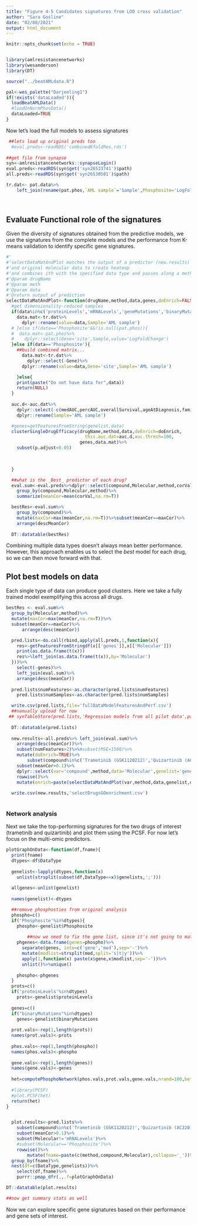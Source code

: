 ```yaml
---
title: "Figure 4-5 Candidates signatures from LOO cross validation"
author: "Sara Gosline"
date: "02/08/2021"
output: html_document
---
```


```r
knitr::opts_chunk$set(echo = TRUE)


library(amlresistancenetworks)
library(wesanderson)
library(DT)

source("../beatAMLdata.R")

pal<-wes_palette("Darjeeling1")
if(!exists('dataLoaded')){
  loadBeatAMLData()
  #loadUnNormPhosData()
  dataLoaded=TRUE
}


```

Now let's load the full models to assess signatures

```r

 ##lets load up original preds too
  #eval.preds<-readRDS('combinedKfoldRes.rds')
  
##get file from synapse
syn<-amlresistancenetworks::synapseLogin()
eval.preds<-readRDS(syn$get('syn26533741')$path)
all.preds<-readRDS(syn$get('syn26530501')$path)

tr.dat<- pat.data%>%
    left_join(rename(pat.phos,`AML sample`='Sample',Phosphosite='LogFoldChange'))
  
  
```

## Evaluate Functional role of the signatures


Given the diversity of signatures obtained from the predictive models, we use the signatures from the complete models and the performance from K-means validation to identify specific gene signatures. 

```r


#'
#'selectDataMatAndPlot matches the output of a predictor (new.results) to the AUC data
#'and original molecular data to create heatmap
#'and combines ith with the specified data type and passes along a method to be used
#'@param drugName
#'@param meth
#'@param data
#'@return output of prediction
selectDataMatAndPlot<-function(drugName,method,data,genes,doEnrich=FALSE,doGraph=FALSE){
  #get dimensionality-reduced samples
  if(data%in%c('proteinLevels','mRNALevels','geneMutations','binaryMutations') &&!is.null(tr.dat)){
    data.mat<-tr.dat%>%
      dplyr::rename(value=data,Sample='AML sample')
  # }else if(data=='Phosphosite'&&!is.null(pat.phos)){
  #  data.mat<-pat.phos%>%
  #    dplyr::select(Gene='site',Sample,value='LogFoldChange')
  }else if(data=='Phosphosite'){
    ##build combined matrix...
      data.mat<-tr.dat%>%
        dplyr::select(-Gene)%>%
      dplyr::rename(value=data,Gene='site',Sample='AML sample')

    }else{
    print(paste("Do not have data for",data))
    return(NULL)
  }
  
  auc.d<-auc.dat%>%
    dplyr::select(-c(medAUC,percAUC,overallSurvival,ageAtDiagnosis,family))%>%
    dplyr::rename(Sample='AML sample')

  #genes=getFeaturesFromString(genelist,data)
  clusterSingleDrugEfficacy(drugName,method,data,doEnrich=doEnrich,
                              this.auc.dat=auc.d,auc.thresh=100,
                            genes,data.mat)%>%
    subset(p.adjust<0.05)  

  
  
  }

  ##what is the _Best_ predictor of each drug? 
  eval.sum<-eval.preds%>%dplyr::select(compound,Molecular,method,corVal)%>%
    group_by(compound,Molecular,method)%>%
    summarize(meanCor=mean(corVal,na.rm=T))

  bestRes<-eval.sum%>%
    group_by(compound)%>%
    mutate(maxCor=max(meanCor,na.rm=T))%>%subset(meanCor==maxCor)%>%
    arrange(descMeanCor)
  
  DT::datatable(bestRes)
```

Combining multiple data types doesn't always mean better performance. However, this approach enables us to select the _best_ model for each drug, so we can then move forward with that. 


## Plot best models on data

Each single type of data can produce good clusters. Here we take a fully trained model exemplifying this across all drugs.

```r

bestRes <- eval.sum%>%
  group_by(Molecular,method)%>%
  mutate(maxCor=max(meanCor,na.rm=T))%>%
  subset(meanCor==maxCor)%>%
      arrange(desc(meanCor))

```


```r
  pred.lists<-do.call(rbind,apply(all.preds,1,function(x){
    res<-getFeaturesFromStringdf(x[['genes']],x[['Molecular']])
    print(as.data.frame(t(x)))
    res%>%left_join(as.data.frame(t(x)),by='Molecular')
  }))%>%
    select(-genes)%>%
    left_join(eval.sum)%>%
    arrange(desc(meanCor))
  
  pred.lists$numFeatures<-as.character(pred.lists$numFeatures)
    pred.lists$numSamples<-as.character(pred.lists$numSamples)

  write.csv(pred.lists,file='fullDataModelFeaturesAndPerf.csv')
  ##nanually upload for now
 ## synTableStore(pred.lists,'Regression models from all pilot data',parentId = 'syn22128879')
  
  DT::datatable(pred.lists)
  
  new.results<-all.preds%>% left_join(eval.sum)%>%
    arrange(desc(meanCor))%>%
    subset(numFeatures>2)%>%#subset(MSE<1500)%>%  
    mutate(doEnrich=TRUE)%>%
        subset(compound%in%c('Trametinib (GSK1120212)','Quizartinib (AC220)'))%>%
    subset(meanCor>0.1)%>%
    dplyr::select(var='compound',method,data='Molecular',genelist='genes',doEnrich)%>%
    rowwise()%>%
    mutate(enrich=paste(selectDataMatAndPlot(var,method,data,genelist,doEnrich)$Description,collapse=','))
  
  write.csv(new.results,'selectDrugsGOenrichment.csv')
  
```

### Network analysis

Next we take the top-performing signatures for the two drugs of interest (trametinib and quizartinib) and plot them using the PCSF. For now let's focus on the multi-omic predictors.

```r
plotGraphOnData<-function(df,fname){
  print(fname)
  dtypes<-df$DataType
  
  genelist<-lapply(dtypes,function(x)
    unlist(strsplit(subset(df,DataType==x)$genelists,';')))
  
  allgenes<-unlist(genelist)
  
  names(genelist)<-dtypes

  ##remove phosphosties from original analysis  
  phospho=c()
  if('Phosphosite'%in%dtypes){
    phospho<-genelist$Phosphosite
  
        ##now we need to fix the gene list, since it's not going to match    
    phgenes<-data.frame(genes=phospho)%>%
      separate(genes, into=c('gene','mod'),sep='-')%>%
      mutate(modlist=strsplit(mod,split='s|t|y'))%>%
      apply(1,function(x) paste(x$gene,x$modlist,sep='-'))%>%
      unlist()%>%unique()
  
    phospho<-phgenes
  }
  prots=c()
  if('proteinLevels'%in%dtypes)
    prots<-genelist$proteinLevels
  
  genes=c()
  if("binaryMutations"%in%dtypes)
    genes<-genelist$binaryMutations
  
  prot.vals<-rep(1,length(prots))
  names(prot.vals)<-prots
  
  phos.vals<-rep(1,length(phospho))
  names(phos.vals)<-phospho
  
  gene.vals<-rep(1,length(genes))
  names(gene.vals)<-genes
  
  het=computePhosphoNetwork(phos.vals,prot.vals,gene.vals,nrand=100,beta=2,fname=fname)
  
  #library(PCSF)
  #plot.PCSF(het)
  return(het)
}


  plot.results<-pred.lists%>%
    subset(compound%in%c('Trametinib (GSK1120212)','Quizartinib (AC220)'))%>%
    subset(meanCor>0.1)%>%
    subset(Molecular!='mRNALevels')%>%
    #subset(Molecular=='Phosphosite')%>%
    rowwise()%>%
        mutate(fname=paste(c(method,compound,Molecular),collapse='_'))%>%
  group_by(fname)%>%
  nest(df=c(DataType,genelists))%>%
    select(df,fname)%>%
    purrr::pmap_dfr(.,.f=plotGraphOnData)

DT::datatable(plot.results)

##now get summary stats as well

```


Now we can explore specific gene signatures based on their performance and gene sets of interest.








